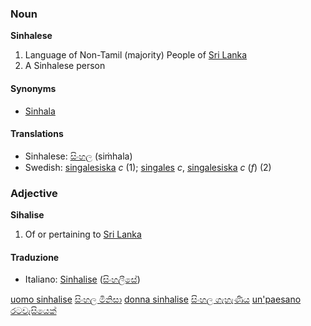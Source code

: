 ===Noun===
'''Sinhalese'''

# Language of  Non-Tamil (majority) People of [[Sri Lanka]]
# A Sinhalese person

====Synonyms====
*[[Sinhala]]

====Translations====
*Sinhalese: [[සිංහල]] (siṁhala)
*Swedish: [[singalesiska]] ''c'' (1); [[singales]] ''c'', [[singalesiska]] ''c'' (''f'') (2)

===Adjective===
'''Sihalise'''

# Of or pertaining to [[Sri Lanka]]

====Traduzione====
*Italiano: [[Sinhalise]] ([[සිංහලීසේ]])
[[uomo sinhalise]] [[සිංහල මිනිසා]]
[[donna sinhalise]] [[සිංහල ගැහැණිය]]
[[un'paesano]] [[රටවැසි‌යෙක්]]